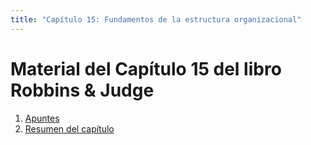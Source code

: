```yaml
---
title: "Capítulo 15: Fundamentos de la estructura organizacional"
---
```


# Material del Capítulo 15 del libro Robbins & Judge

1. [Apuntes](apuntes.qmd)
2. [Resumen del capítulo](resumen.qmd)